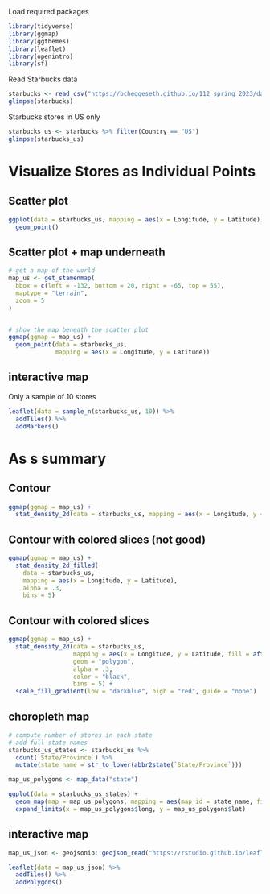Load required packages
```r
library(tidyverse)
library(ggmap)
library(ggthemes)
library(leaflet)
library(openintro)
library(sf)
```


Read Starbucks data
```r
starbucks <- read_csv("https://bcheggeseth.github.io/112_spring_2023/data/starbucks.csv")
glimpse(starbucks)
```

Starbucks stores in US only
```r
starbucks_us <- starbucks %>% filter(Country == "US")
glimpse(starbucks_us)
```
# Visualize Stores as Individual Points

## Scatter plot
```r
ggplot(data = starbucks_us, mapping = aes(x = Longitude, y = Latitude)) +
  geom_point()
```

## Scatter plot + map underneath
```r
# get a map of the world
map_us <- get_stamenmap(
  bbox = c(left = -132, bottom = 20, right = -65, top = 55),
  maptype = "terrain",
  zoom = 5
)


# show the map beneath the scatter plot
ggmap(ggmap = map_us) +
  geom_point(data = starbucks_us, 
             mapping = aes(x = Longitude, y = Latitude))
```

## interactive map
Only a sample of 10 stores
```r
leaflet(data = sample_n(starbucks_us, 10)) %>% 
  addTiles() %>% 
  addMarkers()
```

# As s summary

## Contour
```r
ggmap(ggmap = map_us) +
  stat_density_2d(data = starbucks_us, mapping = aes(x = Longitude, y = Latitude))
```

## Contour with colored slices (not good)
```r
ggmap(ggmap = map_us) +
  stat_density_2d_filled(
    data = starbucks_us, 
    mapping = aes(x = Longitude, y = Latitude),
    alpha = .3,
    bins = 5)
```

## Contour with colored slices
```r
ggmap(ggmap = map_us) +
  stat_density_2d(data = starbucks_us, 
                  mapping = aes(x = Longitude, y = Latitude, fill = after_stat(level)), 
                  geom = "polygon",
                  alpha = .3,
                  color = "black",
                  bins = 5) +
  scale_fill_gradient(low = "darkblue", high = "red", guide = "none")
```

## choropleth map
```r
# compute number of stores in each state
# add full state names
starbucks_us_states <- starbucks_us %>% 
  count(`State/Province`) %>% 
  mutate(state_name = str_to_lower(abbr2state(`State/Province`)))

map_us_polygons <- map_data("state")

ggplot(data = starbucks_us_states) + 
  geom_map(map = map_us_polygons, mapping = aes(map_id = state_name, fill = n)) +
  expand_limits(x = map_us_polygons$long, y = map_us_polygons$lat)
```


## interactive map
```r
map_us_json <- geojsonio::geojson_read("https://rstudio.github.io/leaflet/json/us-states.geojson", what = "sp")

leaflet(data = map_us_json) %>% 
  addTiles() %>% 
  addPolygons()
```

